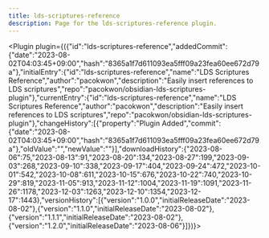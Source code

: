 ---
title: lds-scriptures-reference
description: Page for the lds-scriptures-reference plugin.
---


<Plugin plugin={({"id":"lds-scriptures-reference","addedCommit":{"date":"2023-08-02T04:03:45+09:00","hash":"8365a1f7d611093ea5fff09a23fea60ee672d79a"},"initialEntry":{"id":"lds-scriptures-reference","name":"LDS Scriptures Reference","author":"pacokwon","description":"Easily insert references to LDS scriptures","repo":"pacokwon/obsidian-lds-scriptures-plugin"},"currentEntry":{"id":"lds-scriptures-reference","name":"LDS Scriptures Reference","author":"pacokwon","description":"Easily insert references to LDS scriptures","repo":"pacokwon/obsidian-lds-scriptures-plugin"},"changeHistory":[{"property":"Plugin Added","commit":{"date":"2023-08-02T04:03:45+09:00","hash":"8365a1f7d611093ea5fff09a23fea60ee672d79a"},"oldValue":"","newValue":""}],"downloadHistory":{"2023-08-06":75,"2023-08-13":91,"2023-08-20":134,"2023-08-27":199,"2023-09-03":268,"2023-09-10":338,"2023-09-17":404,"2023-09-24":472,"2023-10-01":542,"2023-10-08":611,"2023-10-15":676,"2023-10-22":740,"2023-10-29":819,"2023-11-05":913,"2023-11-12":1004,"2023-11-19":1091,"2023-11-26":1178,"2023-12-03":1263,"2023-12-10":1354,"2023-12-17":1443},"versionHistory":[{"version":"1.0.0","initialReleaseDate":"2023-08-02"},{"version":"1.1.0","initialReleaseDate":"2023-08-02"},{"version":"1.1.1","initialReleaseDate":"2023-08-02"},{"version":"1.2.0","initialReleaseDate":"2023-08-06"}]})}></Plugin>